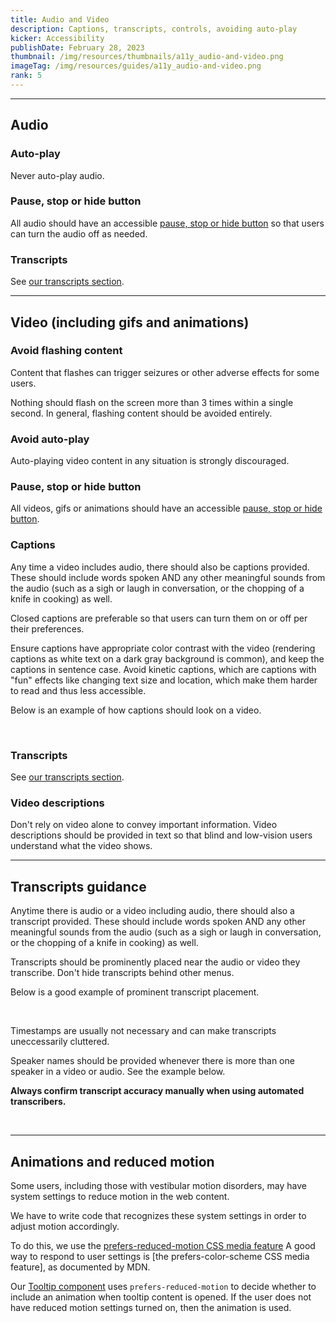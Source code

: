 ```yaml
---
title: Audio and Video
description: Captions, transcripts, controls, avoiding auto-play
kicker: Accessibility
publishDate: February 28, 2023
thumbnail: /img/resources/thumbnails/a11y_audio-and-video.png
imageTag: /img/resources/guides/a11y_audio-and-video.png
rank: 5
---
```


---

## Audio

### Auto-play

Never auto-play audio.

### Pause, stop or hide button

All audio should have an accessible [pause, stop or hide button](https://www.w3.org/WAI/WCAG21/Understanding/pause-stop-hide.html) so that users can turn the audio off as needed.

### Transcripts

See [our transcripts section](#Transcripts%20guidance).

---

## Video (including gifs and animations)

### Avoid flashing content

Content that flashes can trigger seizures or other adverse effects for some users.

Nothing should flash on the screen more than 3 times within a single second. In general, flashing content should be avoided entirely.

### Avoid auto-play

Auto-playing video content in any situation is strongly discouraged.

### Pause, stop or hide button

All videos, gifs or animations should have an accessible [pause, stop or hide button](https://www.w3.org/WAI/WCAG21/Understanding/pause-stop-hide.html).

### Captions

Any time a video includes audio, there should also be captions provided. These should include words spoken AND any other meaningful sounds from the audio (such as a sigh or laugh in conversation, or the chopping of a knife in cooking) as well.

Closed captions are preferable so that users can turn them on or off per their preferences.

Ensure captions have appropriate color contrast with the video (rendering captions as white text on a dark gray background is common), and keep the captions in sentence case. Avoid kinetic captions, which are captions with "fun" effects like changing text size and location, which make them harder to read and thus less accessible.

Below is an example of how captions should look on a video.

<Container>
  <Box css={{ display: "flex", justifyContent: "center", margin: "auto" }}>
    <InlineImage
      width={836}
      height={448}
      src="/images/closed-captions-example.png"
      alt="Screenshot of a Washington Post video shows captions typed in white text on a dark gray background at the bottom center of the screen."
    />
  </Box>
</Container>
<br />

### Transcripts

See [our transcripts section](#Transcripts%20guidance).

### Video descriptions

Don't rely on video alone to convey important information. Video descriptions should be provided in text so that blind and low-vision users understand what the video shows.

---

## Transcripts guidance

Anytime there is audio or a video including audio, there should also a transcript provided. These should include words spoken AND any other meaningful sounds from the audio (such as a sigh or laugh in conversation, or the chopping of a knife in cooking) as well.

Transcripts should be prominently placed near the audio or video they transcribe. Don't hide transcripts behind other menus.

Below is a good example of prominent transcript placement.

<Container>
  <Box css={{ display: "flex", justifyContent: "center", margin: "auto" }}>
    <InlineImage
      width={836}
      height={448}
      src="/images/transcript-placement-example.png"
      alt="Screenshot of a Washington Post podcast page shows 'See the transcript' button listed right below the audio player."
    />
  </Box>
</Container>
<br />

Timestamps are usually not necessary and can make transcripts uneccessarily cluttered.

Speaker names should be provided whenever there is more than one speaker in a video or audio. See the example below.

**Always confirm transcript accuracy manually when using automated transcribers.**

<Container>
  <Box css={{ display: "flex", justifyContent: "center", margin: "auto" }}>
    <InlineImage
      width={836}
      height={448}
      src="/images/transcript-example.png"
      alt="Screenshot of a Washington Post podcast transcript shows the text from the podcast along with laebls of who is speaking and other context."
    />
  </Box>
</Container>
<br />

---

## Animations and reduced motion

Some users, including those with vestibular motion disorders, may have system settings to reduce motion in the web content.

We have to write code that recognizes these system settings in order to adjust motion accordingly.

To do this, we use the [prefers-reduced-motion CSS media feature](https://developer.mozilla.org/en-US/docs/Web/CSS/@media/prefers-reduced-motion) A good way to respond to user settings is [the prefers-color-scheme CSS media feature], as documented by MDN.

Our [Tooltip component](/components/tooltip) uses `prefers-reduced-motion` to decide whether to include an animation when tooltip content is opened. If the user does not have reduced motion settings turned on, then the animation is used.
